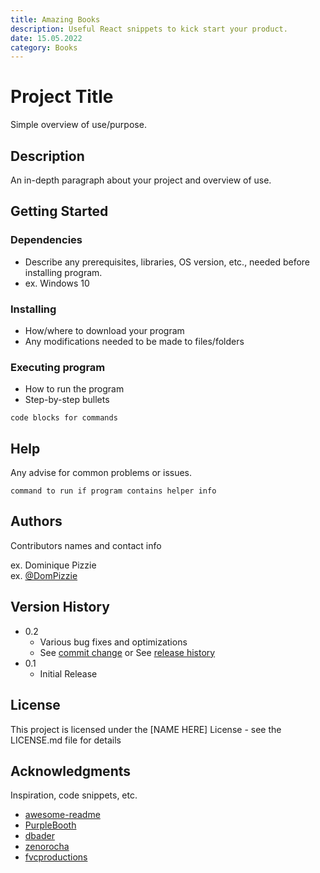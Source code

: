 ```yaml
---
title: Amazing Books
description: Useful React snippets to kick start your product.
date: 15.05.2022
category: Books
---
```


# Project Title

Simple overview of use/purpose.

## Description

An in-depth paragraph about your project and overview of use.

## Getting Started

### Dependencies

* Describe any prerequisites, libraries, OS version, etc., needed before installing program.
* ex. Windows 10

### Installing

* How/where to download your program
* Any modifications needed to be made to files/folders

### Executing program

* How to run the program
* Step-by-step bullets
```
code blocks for commands
```

## Help

Any advise for common problems or issues.
```
command to run if program contains helper info
```

## Authors

Contributors names and contact info

ex. Dominique Pizzie  
ex. [@DomPizzie](https://twitter.com/dompizzie)

## Version History

* 0.2
    * Various bug fixes and optimizations
    * See [commit change]() or See [release history]()
* 0.1
    * Initial Release

## License

This project is licensed under the [NAME HERE] License - see the LICENSE.md file for details

## Acknowledgments

Inspiration, code snippets, etc.
* [awesome-readme](https://github.com/matiassingers/awesome-readme)
* [PurpleBooth](https://gist.github.com/PurpleBooth/109311bb0361f32d87a2)
* [dbader](https://github.com/dbader/readme-template)
* [zenorocha](https://gist.github.com/zenorocha/4526327)
* [fvcproductions](https://gist.github.com/fvcproductions/1bfc2d4aecb01a834b46)
